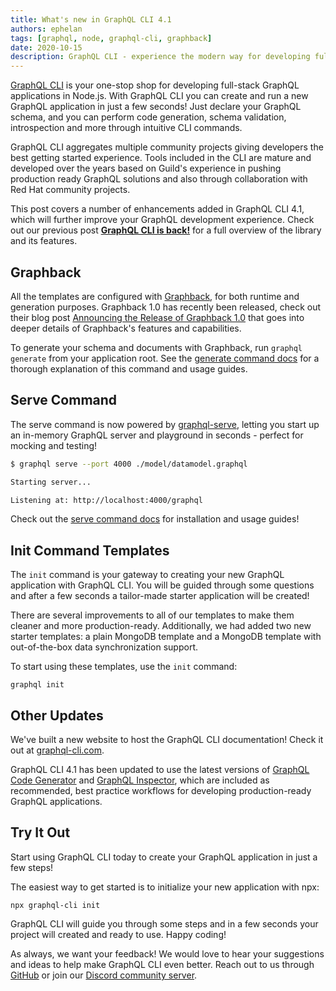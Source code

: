 ```yaml
---
title: What's new in GraphQL CLI 4.1
authors: ephelan
tags: [graphql, node, graphql-cli, graphback]
date: 2020-10-15
description: GraphQL CLI - experience the modern way for developing full-stack GraphQL applications.
---
```


[GraphQL CLI](https://graphql-cli.com) is your one-stop shop for developing full-stack GraphQL
applications in Node.js. With GraphQL CLI you can create and run a new GraphQL application in just a
few seconds! Just declare your GraphQL schema, and you can perform code generation, schema
validation, introspection and more through intuitive CLI commands.

GraphQL CLI aggregates multiple community projects giving developers the best getting started
experience. Tools included in the CLI are mature and developed over the years based on Guild's
experience in pushing production ready GraphQL solutions and also through collaboration with Red Hat
community projects.

This post covers a number of enhancements added in GraphQL CLI 4.1, which will further improve your
GraphQL development experience. Check out our previous post
[**GraphQL CLI is back!**](/blog/graphql-cli-is-back) for a full overview of the library and its
features.

## Graphback

All the templates are configured with [Graphback](https://graphback.dev), for both runtime and
generation purposes. Graphback 1.0 has recently been released, check out their blog post
[Announcing the Release of Graphback 1.0](https://graphback.dev/blog/2020/10/01/announcing-graphback-1.0)
that goes into deeper details of Graphback's features and capabilities.

To generate your schema and documents with Graphback, run `graphql generate` from your application
root. See the [generate command docs](https://graphql-cli.com/generate) for a thorough explanation
of this command and usage guides.

## Serve Command

The serve command is now powered by [graphql-serve](https://npmjs.com/package/graphql-serve),
letting you start up an in-memory GraphQL server and playground in seconds - perfect for mocking and
testing!

```sh
$ graphql serve --port 4000 ./model/datamodel.graphql

Starting server...

Listening at: http://localhost:4000/graphql
```

Check out the [serve command docs](https://graphql-cli.com/serve) for installation and usage guides!

## Init Command Templates

The `init` command is your gateway to creating your new GraphQL application with GraphQL CLI. You
will be guided through some questions and after a few seconds a tailor-made starter application will
be created!

There are several improvements to all of our templates to make them cleaner and more
production-ready. Additionally, we had added two new starter templates: a plain MongoDB template and
a MongoDB template with out-of-the-box data synchronization support.

To start using these templates, use the `init` command:

```shell
graphql init
```

## Other Updates

We've built a new website to host the GraphQL CLI documentation! Check it out at
[graphql-cli.com](https://graphql-cli.com).

GraphQL CLI 4.1 has been updated to use the latest versions of
[GraphQL Code Generator](https://graphql-code-generator.com) and
[GraphQL Inspector](https://graphql-inspector.com), which are included as recommended, best practice
workflows for developing production-ready GraphQL applications.

## Try It Out

Start using GraphQL CLI today to create your GraphQL application in just a few steps!

The easiest way to get started is to initialize your new application with npx:

```shell
npx graphql-cli init
```

GraphQL CLI will guide you through some steps and in a few seconds your project will created and
ready to use. Happy coding!

As always, we want your feedback! We would love to hear your suggestions and ideas to help make
GraphQL CLI even better. Reach out to us through [GitHub](https://github.com/urigo/graphql-cli) or
join our [Discord community server](https://discord.gg/xud7bH9).
